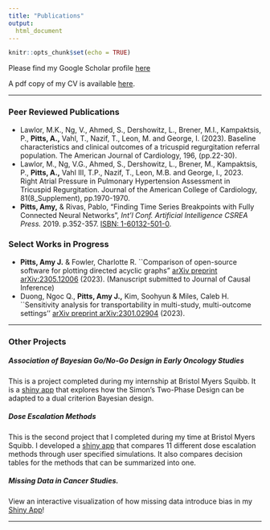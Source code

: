 ```yaml
---
title: "Publications"
output: 
  html_document
---
```


```r
knitr::opts_chunk$set(echo = TRUE)
```

Please find my Google Scholar profile [here](https://scholar.google.com/citations?user=TXO-bJcAAAAJ&hl=en&oi=ao)

A pdf copy of my CV is available  [here](amypitts_cv_oct2023.pdf). 


--- 

### Peer Reviewed Publications

 - Lawlor, M.K., Ng, V., Ahmed, S., Dershowitz, L., Brener, M.I., Kampaktsis, P., **Pitts, A.,**
Vahl, T., Nazif, T., Leon, M. and George, I. (2023). Baseline characteristics and clinical
outcomes of a tricuspid regurgitation referral population. The American Journal of
Cardiology, 196, (pp.22-30).
- Lawlor, M., Ng, V.G., Ahmed, S., Dershowitz, L., Brener, M., Kampaktsis, P., **Pitts, A.,**
Vahl III, T.P., Nazif, T., Leon, M.B. and George, I., 2023. Right Atrial Pressure in
Pulmonary Hypertension Assessment in Tricuspid Regurgitation. Journal of the American
College of Cardiology, 81(8_Supplement), pp.1970-1970.
- **Pitts, Amy,** & Rivas, Pablo, "Finding Time Series Breakpoints with Fully Connected Neural Networks", *Int'l Conf. Artificial Intelligence CSREA Press.* 2019. p.352-357. [ISBN: 1-60132-501-0](https://csce.ucmss.com/cr/books/2019/LFS/CSREA2019/ICA4059.pdf).

###  Select Works in Progress

- **Pitts, Amy J.** \& Fowler, Charlotte R. ``Comparison of open-source software for plotting directed acyclic graphs"  [arXiv preprint arXiv:2305.12006](https://arxiv.org/pdf/2305.12006.pdf) (2023). (Manuscript submitted to Journal of Causal Inference)
- Duong, Ngoc Q., **Pitts, Amy J.,** Kim, Soohyun \& Miles, Caleb H. ``Sensitivity analysis for transportability in multi-study, multi-outcome settings'' [arXiv preprint arXiv:2301.02904](https://arxiv.org/pdf/2301.02904.pdf) (2023).

---

### Other Projects

##### Association of Bayesian Go/No-Go Design in Early Oncology Studies
This is a project completed during my internship at Bristol Myers Squibb. It is a 
[shiny app](https://amypitts.shinyapps.io/go_nogo_early_oncology_studies/) that explores how the Simon's Two-Phase Design can be adapted to a dual criterion Bayesian design.

##### Dose Escalation Methods
This is the second project that I completed during my time at Bristol Myers Squibb. I developed a 
[shiny app](https://amypitts.shinyapps.io/dose_escalation_app/) that compares 11 different dose escalation methods through user specified simulations. It also compares decision tables for the methods that can be summarized into one. 

##### Missing Data in Cancer Studies. 
View an interactive visualization of how missing data introduce bias in my [Shiny App](https://amypitts.shinyapps.io/Missing_Data/)! 

---
